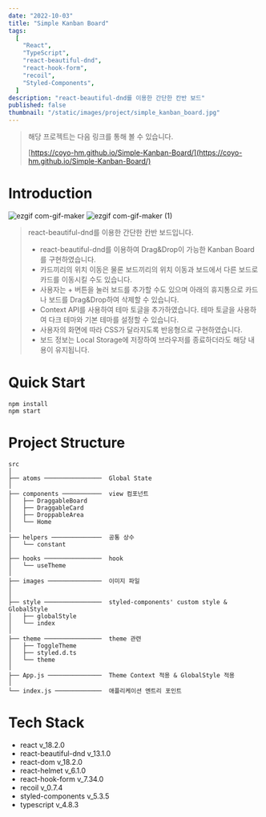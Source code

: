 ```yaml
---
date: "2022-10-03"
title: "Simple Kanban Board"
tags:
  [
    "React",
    "TypeScript",
    "react-beautiful-dnd",
    "react-hook-form",
    "recoil",
    "Styled-Components",
  ]
description: "react-beautiful-dnd를 이용한 간단한 칸반 보드"
published: false
thumbnail: "/static/images/project/simple_kanban_board.jpg"
---
```


> 해당 프로젝트는 다음 링크를 통해 볼 수 있습니다.
>
> [https://coyo-hm.github.io/Simple-Kanban-Board/](https://coyo-hm.github.io/Simple-Kanban-Board/)

# Introduction

![ezgif com-gif-maker](https://user-images.githubusercontent.com/56423604/190454639-62c2abb5-359b-4e33-bc6a-fe45c2fcf3c1.gif)
![ezgif com-gif-maker (1)](https://user-images.githubusercontent.com/56423604/190454736-c55b9ec0-4d28-436e-bb20-7955f2828167.gif)

> react-beautiful-dnd를 이용한 간단한 칸반 보드입니다.
>
> - react-beautiful-dnd를 이용하여 Drag&Drop이 가능한 Kanban Board를 구현하였습니다.
> - 카드끼리의 위치 이동은 물론 보드끼리의 위치 이동과 보드에서 다른 보드로 카드를 이동시킬 수도 있습니다.
> - 사용자는 + 버튼을 눌러 보드를 추가할 수도 있으며 아래의 휴지통으로 카드나 보드를 Drag&Drop하여 삭제할 수 있습니다.
> - Context API를 사용하여 테마 토글을 추가하였습니다. 테마 토글을 사용하여 다크 테마와 기본 테마를 설정할 수 있습니다.
> - 사용자의 화면에 따라 CSS가 달라지도록 반응형으로 구현하였습니다.
> - 보드 정보는 Local Storage에 저장하여 브라우저를 종료하더라도 해당 내용이 유지됩니다.

# Quick Start

```shell
npm install
npm start
```

# Project Structure

```Plain text
src
│
├── atoms ────────────────  Global State
│
├── components ───────────  view 컴포넌트
│   ├── DraggableBoard
│   ├── DraggableCard
│   ├── DroppableArea
│   └── Home
│
├── helpers ──────────────  공통 상수
│   └── constant
│
├── hooks ────────────────  hook
│   └── useTheme
│
├── images ───────────────  이미지 파일
│
│
├── style ────────────────  styled-components' custom style & GlobalStyle
│   ├── globalStyle
│   └── index
│
├── theme ────────────────  theme 관련
│   ├── ToggleTheme
│   ├── styled.d.ts
│   └── theme
│
├── App.js ───────────────  Theme Context 적용 & GlobalStyle 적용
│
└── index.js ─────────────  애플리케이션 엔트리 포인트
```

# Tech Stack

- react v_18.2.0
- react-beautiful-dnd v_13.1.0
- react-dom v_18.2.0
- react-helmet v_6.1.0
- react-hook-form v_7.34.0
- recoil v_0.7.4
- styled-components v_5.3.5
- typescript v_4.8.3
